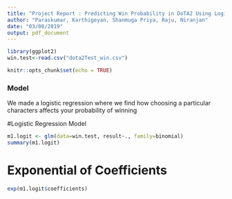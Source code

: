 ```yaml
---
title: "Project Report : Predicting Win Probability in DoTA2 Using Logistic Regression"
author: "Paraskumar, Karthigeyan, Shanmuga Priya, Raju, Niranjan"
date: "03/08/2019"
output: pdf_document
---
```


```r
library(ggplot2)
win.test<-read.csv("dota2Test_win.csv")

knitr::opts_chunk$set(echo = TRUE)
```

### Model
We made a logistic regression where we find how choosing a particular characters affects your probability of winning

#Logistic Regression Model

```r
m1.logit <- glm(data=win.test, result~., family=binomial)
summary(m1.logit)
```

# Exponential of Coefficients

```r
exp(m1.logit$coefficients)
```